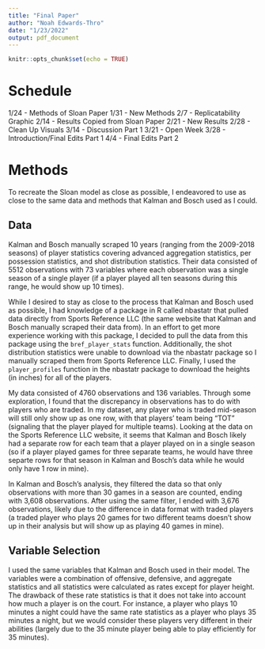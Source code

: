 ```yaml
---
title: "Final Paper"
author: "Noah Edwards-Thro"
date: "1/23/2022"
output: pdf_document
---
```


```r
knitr::opts_chunk$set(echo = TRUE)
```


# Schedule

1/24 - Methods of Sloan Paper
1/31 - New Methods 
2/7 - Replicatability Graphic 
2/14 - Results Copied from Sloan Paper
2/21 - New Results
2/28 - Clean Up Visuals
3/14 - Discussion Part 1
3/21 - Open Week
3/28 - Introduction/Final Edits Part 1
4/4 - Final Edits Part 2

# Methods 

To recreate the Sloan model as close as possible, I endeavored to use as close to the same data and methods that Kalman and Bosch used as I could.

## Data

Kalman and Bosch manually scraped 10 years (ranging from the 2009-2018 seasons) of player statistics covering advanced aggregation statistics, per possession statistics, and shot distribution statistics. Their data consisted of 5512 observations with 73 variables where each observation was a single season of a single player (if a player played all ten seasons during this range, he would show up 10 times). 

While I desired to stay as close to the process that Kalman and Bosch used as possible, I had knowledge of a package in R called nbastatr that pulled data directly from Sports Reference LLC (the same website that Kalman and Bosch manually scraped their data from). In an effort to get more experience working with this package, I decided to pull the data from this package using the `bref_player_stats` function. Additionally, the shot distribution statistics were unable to download via the nbastatr package so I manually scraped them from Sports Reference LLC. Finally, I used the `player_profiles` function in the nbastatr package to download the heights (in inches) for all of the players. 

My data consisted of 4760 observations and 136 variables. Through some exploration, I found that the discrepancy in observations has to do with players who are traded. In my dataset, any player who is traded mid-season will still only show up as one row, with that players' team being "TOT" (signaling that the player played for multiple teams). Looking at the data on the Sports Reference LLC website, it seems that Kalman and Bosch likely had a separate row for each team that a player played on in a single season (so if a player played games for three separate teams, he would have three separte rows for that season in Kalman and Bosch's data while he would only have 1 row in mine). 

In Kalman and Bosch's analysis, they filtered the data so that only observations with more than 30 games in a season are counted, ending with 3,608 observations. After using the same filter, I ended with 3,676 observations, likely due to the difference in data format with traded players (a traded player who plays 20 games for two different teams doesn't show up in their analysis but will show up as playing 40 games in mine). 

## Variable Selection

I used the same variables that Kalman and Bosch used in their model. The variables were a combination of offensive, defensive, and aggregate  statistics and all statistics were calculated as rates except for player height. The drawback of these rate statistics is that it does not take into account how much a player is on the court. For instance, a player who plays 10 minutes a night could have the same rate statistics as a player who plays 35 minutes a night, but we would consider these players very different in their abilities (largely due to the 35 minute player being able to play efficiently for 35 minutes). 
